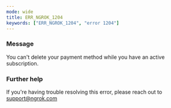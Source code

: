 ```yaml
---
mode: wide
title: ERR_NGROK_1204
keywords: ["ERR_NGROK_1204", "error 1204"]
---
```



### Message

You can't delete your payment method while you have an active subscription.

<ErrorDetails />

### Further help

If you're having trouble resolving this error, please reach out to [support@ngrok.com](mailto:support@ngrok.com?subject=Help%20with%20ERR_NGROK_1204)
